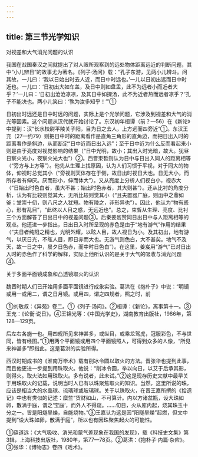 ```yaml
---
---
---
```

title: 第三节光学知识
---



对视差和大气消光问题的认识

我国在战国秦汉之间就提出了对人眼所观察到的远处物体距离远近的判断问题，其中“小儿辨日”的故事尤为著名。《列子·汤问》载：“孔子东游，见两小儿辨斗。问其故，一儿曰：‘我以日始出时去人近，而日中时远也。’一儿以日初出远而日中时近也。一儿曰：‘日初出大如车盖，及日中则如盘盂，此不为远者小而近者大乎？’一儿曰：‘日初出沧沧凉凉，及其日中如探汤，此不为近者热而远者凉乎？’孔子不能决也。两小儿笑曰：‘孰为汝多知乎！’”①

日初出时远还是日中时远的问题，实际上是个光学问题，它涉及到视差和大气的消光等因素。这个问题从汉代就开始讨论了。东汉初年桓谭（前？—56）在《新论》中提到：汉“长水校尉平陵关子阳，目为日之去人，上方远而四旁近”①。东汉王充（27—约79）则把日中时的距离看作是直角三角形的直角边，而把日出入时的距离看作是斜边，从而断定“日中近而日出入远”；至于日中近为什么反而看起来小则是由于亮度对视觉影响的结果（“日中光明，故小；其出入时光暗，故大。犹昼日察火光小，夜察火光大也”）②。西晋束晳则认为日中与日出入同人的距离相等（“旁方与上方等”）。他先从生理上找原因，认为人们习惯于平视，对于同大的物体，仰视时总觉其小（“旁视则天体存在于侧，故日出时视日大也。日无大小，而所存者有伸厌。厌而形小，伸而体大”）。又从亮度上分析人们视白小，视赤大（“日始出时色白者，虽大不甚；始出时色赤者，其大则甚”）。还从比衬的角度分析，认为有比较则觉其大，无所比较则觉其小（“且夫置器广庭，则函中之鼎如釜；堂崇十仞，则八尺之人犹短。物有陵之，非形异也”）。因此，他认为“物有惑心，形有乱目”，“此终以人目之惑，无远近也”。总之，束晳从生理、亮度、比衬三个方面解答了日出日中的视差问题③。后秦姜岌赞同日出日中与人距离相等的观点。他还进一步指出，日出日入时所呈现的赤色是由于“地有游气”作用的结果（“夫日者纯阳之精也，光明外耀，以眩人目，故人视日为小。及其初出，地有游气，以厌日光，不眩人目，即日赤而大也。无游气则色白，大不甚矣。地气不及天，故一日之中，晨夕日色赤，而中时日色白”）。在这里，姜岌用“游气”已对日出入时的赤色作了科学的解释，实际上他所认识的是关于大气的吸收与消光问题④。

关于多面平面镜成象和凸透镜取火的认识

魏晋时期人们已开始用多面平面镜进行成象实验。葛洪在《抱朴子》中说：“明镜或用一或用二，谓之日月镜。或用四，谓之四规者，照之时，前

①刘敬叔：《异苑》卷二。①《列子·汤问》。②桓谭：《新论》，离事第十一。③王充：《论衡·说日》。④王锦光等：《中国光学史》，湖南教育出版社，1986年，第128—129页。

后左右各施一也。用四规所见来神甚多，或纵目，或乘龙驾虎，冠服彩色，不与世同，皆有经图。”①用两个平面镜或用四个平面镜照人，可得到众多的人像，“所见来神甚多”即指此。这是葛洪的实验所得。

西汉时期成书的《淮南万毕术》载有削冰令圆以取火的方法。晋张华也提到此事，而且他更进一步提到用珠取火。他说：“削冰令圆，举以向日，以艾于后承其影，则得火。取火法如用珠取火。多有说者，此未试。”②这是现存历史文献中最早关于用珠取火的记载，说明当时人已有以珠聚焦取火的知识。当然，这里所说的珠，应该是相当大的水晶球、琉璃球或玻璃球。关于以珠取火，在晋王嘉所撰的《拾遗记》中也有类似的记述：糜竺“货财如山，不可算计。内以方诸盆瓶，设大珠如卵，散满于庭，谓之‘宝庭’，而外人不得窥。……旬日，火从库内起，烧其珠玉十分之一。皆是阳燧旱燥，自能烧物。”③王嘉认为这是因“阳隧旱燥”起燃，但文中提到“设大珠如卵，散满于庭”，所以也有因珠聚焦起火的可能性。

①薛道远：《大气吸收、消光和蒙气差现象在我国的发现》，载《科技史文集》第3辑，上海科技出版社，1980年，第77—78页。②葛洪：《抱朴子·内篇·杂应》。③张华：《博物志》卷四《戏术》。